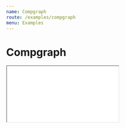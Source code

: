 ```yaml
---
name: Compgraph
route: /examples/compgraph
menu: Examples
---
```


# Compgraph


<IFrame
    iframeResizerOptions={{ checkOrigin: false }}
    iframeResizerUrl="/iframe-resizer.js"
    src="storybook/?path=/story/examples--computational-graph"
    style={{ width: '100%', minHeight: 600 }}
/>